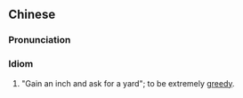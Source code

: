 {{also|得寸进尺}}
==Chinese==
{{zh-forms|s=得寸进尺}}

===Pronunciation===
{{zh-pron
|m=dé cùn jìn chǐ
|c=dak1 cyun3 zeon3 cek3
|mn=tek-chhùn-chìn-chhioh/tit-chhùn-chìn-chhioh
|cat=id
}}

===Idiom===
{{zh-idiom}}

# "Gain an inch and ask for a yard"; to be extremely [[greedy]].